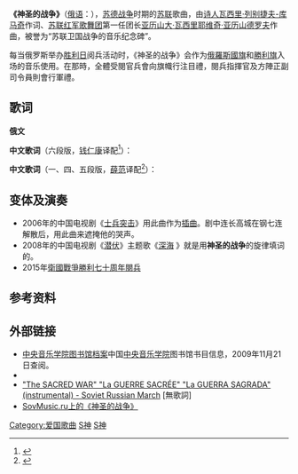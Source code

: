 {{For|其他相近含义|神圣战争}}
'''《神圣的战争》'''（[[俄语|俄语]]：'''{{lang|ru|Священная война}}'''），[[苏德战争|苏德战争]]时期的[[苏联|苏联]]歌曲，由[[诗人|诗人]][[瓦西里·列别捷夫-库马奇|瓦西里·列别捷夫-库马奇]]作词、[[苏联红军歌舞团|苏联红军歌舞团]]第一任团长[[亚历山大·瓦西里耶维奇·亚历山德罗夫|亚历山大·瓦西里耶维奇·亚历山德罗夫]]作曲，被誉为“苏联卫国战争的音乐纪念碑”。

每当俄罗斯举办[[勝利日_(5月9日)|胜利日]]阅兵活动时，《神圣的战争》会作为[[俄羅斯國旗|俄羅斯國旗]]和[[勝利旗|勝利旗]]入场的音乐使用。在那時，全體受閱官兵會向旗幟行注目禮，閱兵指揮官及方陣正副司令員則會行軍禮。
{{Listen|type=music|filename=Свяще́нная война́.ogg|title= 神圣的战争 俄语演唱版}}
== 歌词 ==
'''俄文'''
{{quote|{{lang|ru|
Вставай страна огромная вставай на смертный бой <br />
С фашистской силой тёмною с проклятою ордой <br />
:Пусть ярость благородная вскипает как волна <br />
:Идёт война народная священная война <br />

:Пусть ярость благородная вскипает как волна <br />
:Идёт война народная священная война

Дадим отпор душителям всех пламенных идей <br />
Насильникам грабителям мучителям людей <br />
:Пусть ярость благородная вскипает как волна <br />
:Идёт война народная священная война

Не смеют крылья черные над Родиной летать <br />
Поля ее просторные не смеет враг топтать <br />
:Пусть ярость благородная вскипает как волна <br />
:Идёт война народная священная война 

Гнилой фашистской нечисти Загоним пулю в лоб <br />
Отродью человечества сколотим крепкий гроб <br />
:Пусть ярость благородная вскипает как волна <br />
:Идёт война народная священная война

:Пусть ярость благородная вскипает как волна <br />
:Идёт война народная священная война
}}}}

'''中文歌词'''（六段版，[[钱仁康|钱仁康]]译配<ref>{{Cite book|title=欧美革命历史歌曲选释|last=钱仁康、蔡良玉、仲仁|publisher=文化艺术出版社|year=1989|isbn=7-5039-0050-4|pages=525}}</ref>）：
{{quote|
'''主歌'''
<poem>
起来，伟大的国家，做决死斗争！
要消灭法西斯恶势力，消灭万恶匪群！

敌我是两个极端，一切背道而驰；
我们要光明和自由，他们要黑暗统治！

全国人民轰轰烈烈，回击那刽子手，
回击暴虐的掠夺者和吃人的野兽！

不让邪恶的翅膀，飞进我们国境，
祖国宽广的田野，不让敌人蹂躏！

腐朽的法西斯妖孽，当心你们脑袋！
为人类不肖子孙准备好棺材！

贡献出一切力量，和全部精神，
保卫亲爱的祖国——伟大的联盟！
</poem>
'''副歌'''
<poem>
让最高贵的愤怒，像巨浪翻滚，
进行人民的战争——神圣的战争！
</poem>
}}

'''中文歌词'''（一、四、五段版，[[薛范|薛范]]译配<ref>{{Cite journal |last=薛范 |date=2020 |title=神圣的战争 |url=http://cqvip.com/QK/81399X/202009/7102787296.html |journal=歌曲 |issue=9 |page=87-88}}</ref>）：
{{quote|
'''主歌'''
<poem>
起来吧，泱泱大国！存亡在此一搏！
来痛击法西斯匪徒，铲除滔天罪恶！

绝不让污黑的翅膀，从我蓝天飞过！
我们的壮丽山河，岂容蹂躏残破！

警告你，法西斯狂魔，注定迟早覆没！
到最终清算的时刻，你们绝逃不脱！
</poem>
'''副歌'''
<poem>
满腔是正义的怒火，激荡万丈巨波！
全民众神圣的战争，挺身捍卫祖国！
</poem>
}}

==变体及演奏==
*2006年的中国电视剧《[[士兵突击|士兵突击]]》用此曲作为[[主題曲|插曲]]。剧中连长高城在钢七连解散后，用此曲来遮掩他的哭声。
*2008年的中国电视剧《[[潜伏_(电视剧)|潜伏]]》主题歌《[https://www.youtube.com/watch?v=NS8itAAJvp4 深海] {{Wayback|url=https://www.youtube.com/watch?v=NS8itAAJvp4 |date=20160307102645 }}》就是用'''神圣的战争'''的旋律填词的。
*2015年[[2015年红场阅兵|衛國戰爭勝利七十周年閱兵]]

== 参考资料 ==
{{Reflist}}

== 外部链接 ==
*[http://library.ccom.edu.cn/museweb/showmarc/table.asp?nTmpKzh=140960 中央音乐学院图书馆档案]{{dead link|date=2018年4月 |bot=InternetArchiveBot |fix-attempted=yes }}中国[[中央音乐学院|中央音乐学院]]图书馆书目信息，2009年11月21日查阅。
*{{豆瓣|1444435}}
*[https://www.youtube.com/watch?v=y4YQ5rV5sNI  "The SACRED WAR" "La GUERRE SACRÉE" "La GUERRA SAGRADA" (instrumental) - Soviet Russian March] {{Wayback|url=https://www.youtube.com/watch?v=y4YQ5rV5sNI |date=20170308053757 }}[無歌詞]
*[http://www.sovmusic.ru/english/download.php?fname=saintwar SovMusic.ru上的《神圣的战争》] {{Wayback|url=http://www.sovmusic.ru/english/download.php?fname=saintwar |date=20110717050814 }}


{{DEFAULTSORT:Sacred War, The}}
[[Category:爱国歌曲|Category:爱国歌曲]]
[[Category:苏联歌曲|S神]]
[[Category:第二次世界大战|S神]]